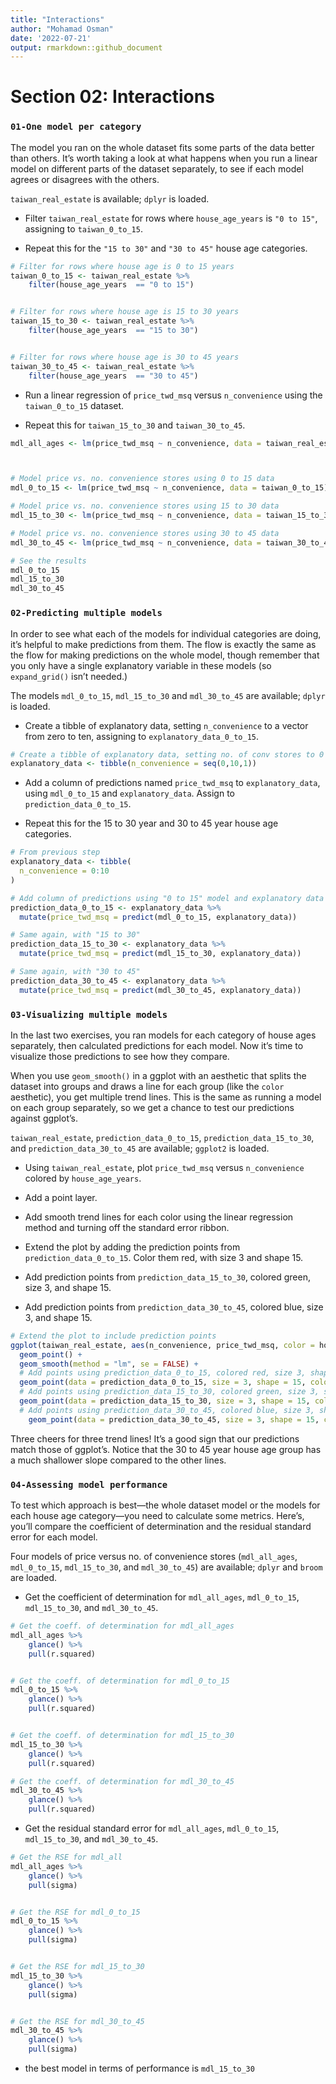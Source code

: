 ```yaml
---
title: "Interactions"
author: "Mohamad Osman"
date: '2022-07-21'
output: rmarkdown::github_document
---
```


# Section 02: Interactions

### **`01-One model per category`**

The model you ran on the whole dataset fits some parts of the data better than others. It's worth taking a look at what happens when you run a linear model on different parts of the dataset separately, to see if each model agrees or disagrees with the others.

`taiwan_real_estate` is available; `dplyr` is loaded.

-   Filter `taiwan_real_estate` for rows where `house_age_years` is `"0 to 15"`, assigning to `taiwan_0_to_15`.

-   Repeat this for the `"15 to 30"` and `"30 to 45"` house age categories.

```r
# Filter for rows where house age is 0 to 15 years
taiwan_0_to_15 <- taiwan_real_estate %>%
    filter(house_age_years  == "0 to 15")


# Filter for rows where house age is 15 to 30 years
taiwan_15_to_30 <- taiwan_real_estate %>%
    filter(house_age_years  == "15 to 30")


# Filter for rows where house age is 30 to 45 years
taiwan_30_to_45 <- taiwan_real_estate %>%
    filter(house_age_years  == "30 to 45")

```

-   Run a linear regression of `price_twd_msq` versus `n_convenience` using the `taiwan_0_to_15` dataset.

-   Repeat this for `taiwan_15_to_30` and `taiwan_30_to_45`.

```r
mdl_all_ages <- lm(price_twd_msq ~ n_convenience, data = taiwan_real_estate)



# Model price vs. no. convenience stores using 0 to 15 data
mdl_0_to_15 <- lm(price_twd_msq ~ n_convenience, data = taiwan_0_to_15)

# Model price vs. no. convenience stores using 15 to 30 data
mdl_15_to_30 <- lm(price_twd_msq ~ n_convenience, data = taiwan_15_to_30)

# Model price vs. no. convenience stores using 30 to 45 data
mdl_30_to_45 <- lm(price_twd_msq ~ n_convenience, data = taiwan_30_to_45)

# See the results
mdl_0_to_15
mdl_15_to_30
mdl_30_to_45
```

### **`02-Predicting multiple models`**

In order to see what each of the models for individual categories are doing, it's helpful to make predictions from them. The flow is exactly the same as the flow for making predictions on the whole model, though remember that you only have a single explanatory variable in these models (so `expand_grid()` isn't needed.)

The models `mdl_0_to_15`, `mdl_15_to_30` and `mdl_30_to_45` are available; `dplyr` is loaded.

-   Create a tibble of explanatory data, setting `n_convenience` to a vector from zero to ten, assigning to `explanatory_data_0_to_15`.

```r
# Create a tibble of explanatory data, setting no. of conv stores to 0 to 10
explanatory_data <- tibble(n_convenience = seq(0,10,1))

```

-   Add a column of predictions named `price_twd_msq` to `explanatory_data`, using `mdl_0_to_15` and `explanatory_data`. Assign to `prediction_data_0_to_15`.

-   Repeat this for the 15 to 30 year and 30 to 45 year house age categories.

```r
# From previous step
explanatory_data <- tibble(
  n_convenience = 0:10
)

# Add column of predictions using "0 to 15" model and explanatory data 
prediction_data_0_to_15 <- explanatory_data %>% 
  mutate(price_twd_msq = predict(mdl_0_to_15, explanatory_data))

# Same again, with "15 to 30"
prediction_data_15_to_30 <- explanatory_data %>% 
  mutate(price_twd_msq = predict(mdl_15_to_30, explanatory_data))

# Same again, with "30 to 45"
prediction_data_30_to_45 <- explanatory_data %>% 
  mutate(price_twd_msq = predict(mdl_30_to_45, explanatory_data))
```

### 

### **`03-Visualizing multiple models`**

In the last two exercises, you ran models for each category of house ages separately, then calculated predictions for each model. Now it's time to visualize those predictions to see how they compare.

When you use `geom_smooth()` in a ggplot with an aesthetic that splits the dataset into groups and draws a line for each group (like the `color` aesthetic), you get multiple trend lines. This is the same as running a model on each group separately, so we get a chance to test our predictions against ggplot's.

`taiwan_real_estate`, `prediction_data_0_to_15`, `prediction_data_15_to_30`, and `prediction_data_30_to_45` are available; `ggplot2` is loaded.

-   Using `taiwan_real_estate`, plot `price_twd_msq` versus `n_convenience` colored by `house_age_years`.

-   Add a point layer.

-   Add smooth trend lines for each color using the linear regression method and turning off the standard error ribbon.

-   Extend the plot by adding the prediction points from `prediction_data_0_to_15`. Color them red, with size 3 and shape 15.

-   Add prediction points from `prediction_data_15_to_30`, colored green, size 3, and shape 15.

-   Add prediction points from `prediction_data_30_to_45`, colored blue, size 3, and shape 15.

```r
# Extend the plot to include prediction points
ggplot(taiwan_real_estate, aes(n_convenience, price_twd_msq, color = house_age_years)) +
  geom_point() +
  geom_smooth(method = "lm", se = FALSE) +
  # Add points using prediction_data_0_to_15, colored red, size 3, shape 15
  geom_point(data = prediction_data_0_to_15, size = 3, shape = 15, color = "red") +
  # Add points using prediction_data_15_to_30, colored green, size 3, shape 15
  geom_point(data = prediction_data_15_to_30, size = 3, shape = 15, color = "green") +
  # Add points using prediction_data_30_to_45, colored blue, size 3, shape 15
    geom_point(data = prediction_data_30_to_45, size = 3, shape = 15, color = "blue")

```

Three cheers for three trend lines! It's a good sign that our predictions match those of ggplot's. Notice that the 30 to 45 year house age group has a much shallower slope compared to the other lines.

### **`04-Assessing model performance`**

To test which approach is best---the whole dataset model or the models for each house age category---you need to calculate some metrics. Here's, you'll compare the coefficient of determination and the residual standard error for each model.

Four models of price versus no. of convenience stores (`mdl_all_ages`, `mdl_0_to_15`, `mdl_15_to_30`, and `mdl_30_to_45`) are available; `dplyr` and `broom` are loaded.

-   Get the coefficient of determination for `mdl_all_ages`, `mdl_0_to_15`, `mdl_15_to_30`, and `mdl_30_to_45`.

```r
# Get the coeff. of determination for mdl_all_ages
mdl_all_ages %>%
    glance() %>%
    pull(r.squared)


# Get the coeff. of determination for mdl_0_to_15
mdl_0_to_15 %>%
    glance() %>%
    pull(r.squared)


# Get the coeff. of determination for mdl_15_to_30
mdl_15_to_30 %>%
    glance() %>%
    pull(r.squared)

# Get the coeff. of determination for mdl_30_to_45
mdl_30_to_45 %>%
    glance() %>%
    pull(r.squared)
```

-   Get the residual standard error for `mdl_all_ages`, `mdl_0_to_15`, `mdl_15_to_30`, and `mdl_30_to_45`.

```r
# Get the RSE for mdl_all
mdl_all_ages %>%
    glance() %>%
    pull(sigma)


# Get the RSE for mdl_0_to_15
mdl_0_to_15 %>%
    glance() %>%
    pull(sigma)


# Get the RSE for mdl_15_to_30
mdl_15_to_30 %>%
    glance() %>%
    pull(sigma)


# Get the RSE for mdl_30_to_45
mdl_30_to_45 %>%
    glance() %>%
    pull(sigma)
```

-   the best model in terms of performance is `mdl_15_to_30`\



    \

